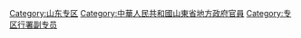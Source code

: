 [[Category:山东专区|Category:山东专区]]
[[Category:中華人民共和國山東省地方政府官員|Category:中華人民共和國山東省地方政府官員]]
[[Category:专区行署副专员|Category:专区行署副专员]]